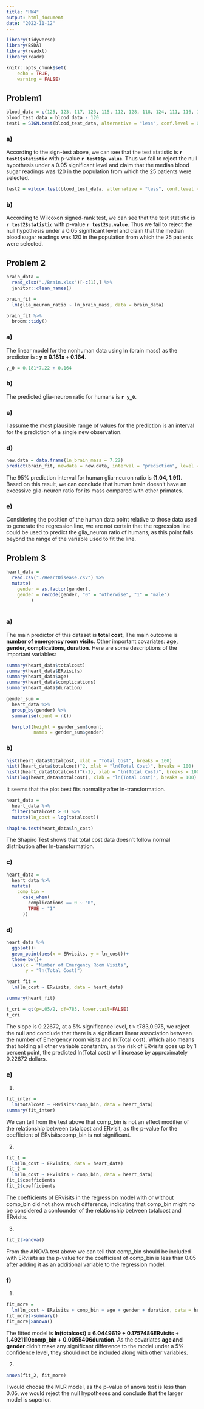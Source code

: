 ```yaml
---
title: "HW4"
output: html_document
date: "2022-11-12"
---
```


```r
library(tidyverse)
library(BSDA)
library(readxl)
library(readr)

knitr::opts_chunk$set(
	echo = TRUE,
	warning = FALSE)
```

## Problem1

```r
blood_data = c(125, 123, 117, 123, 115, 112, 128, 118, 124, 111, 116, 109, 125, 120, 113, 123, 112, 118, 121, 118, 122, 115, 105, 118, 131)
blood_test_data = blood_data - 120
test1 = SIGN.test(blood_test_data, alternative = "less", conf.level = 0.95)
```

### a)
  According to the sign-test above, we can see that the test statistic is **`r test1$statistic`** with p-value **`r test1$p.value`**. Thus we fail to reject the null hypothesis under a 0.05 significant level and claim that the median blood sugar readings was 120 in the population from which the 25 patients were selected.
 
```r
test2 = wilcox.test(blood_test_data, alternative = "less", conf.level = 0.95)
``` 

### b)

  According to Wilcoxon signed-rank test, we can see that the test statistic is **`r test2$statistic`** with p-value **`r test2$p.value`**. Thus we fail to reject the null hypothesis under a 0.05 significant level and claim that the median blood sugar readings was 120 in the population from which the 25 patients were selected.
  
  
## Problem 2
```r
brain_data = 
  read_xlsx("./Brain.xlsx")[-c(1),] %>% 
  janitor::clean_names()

brain_fit = 
  lm(glia_neuron_ratio ~ ln_brain_mass, data = brain_data) 

brain_fit %>% 
  broom::tidy()
```

### a)

  The linear model for the nonhuman data using ln (brain mass) as the predictor is : **y = 0.181x + 0.164**.

```r
y_0 = 0.181*7.22 + 0.164
```

### b)

  The predicted glia-neuron ratio for humans is **`r y_0`**.

### c)

  I assume the most plausible range of values for the prediction is an interval for the prediction of a single new observation.
  
### d)

```r
new.data = data.frame(ln_brain_mass = 7.22)
predict(brain_fit, newdata = new.data, interval = "prediction", level = 0.95)
```

The 95% prediction interval for human glia-neuron ratio is **(1.04, 1.91)**. Based on this result, we can conclude that human brain doesn't have an excessive glia-neuron ratio for its mass compared with other primates.

### e)

Considering the position of the human data point relative to those data used to generate the regression line, we are not certain that the regression line could be used to predict the glia_neuron ratio of humans, as this point falls beyond the range of the variable used to fit the line.


## Problem 3
```r
heart_data = 
  read.csv("./HeartDisease.csv") %>% 
  mutate(
    gender = as.factor(gender),
    gender = recode(gender, "0" = "otherwise", "1" = "male")
         )
  
```

### a)

  The main predictor of this dataset is **total cost**, The main outcome is **number of emergency room visits**.
  Other important covariates: **age, gender, complications, duration**.
  Here are some descriptions of the important variables:
  
```r
summary(heart_data$totalcost)
summary(heart_data$ERvisits)
summary(heart_data$age)
summary(heart_data$complications)
summary(heart_data$duration)

gender_sum = 
  heart_data %>% 
  group_by(gender) %>% 
  summarise(count = n())

  barplot(height = gender_sum$count,
          names = gender_sum$gender)
```


### b)

```r
hist(heart_data$totalcost, xlab = "Total Cost", breaks = 100)
hist((heart_data$totalcost)^2, xlab = "ln(Total Cost)", breaks = 100)
hist((heart_data$totalcost)^(-1), xlab = "ln(Total Cost)", breaks = 100)
hist(log(heart_data$totalcost), xlab = "ln(Total Cost)", breaks = 100)
```

It seems that the plot best fits normality after ln-transformation.

```r
heart_data = 
  heart_data %>% 
  filter(totalcost > 0) %>% 
  mutate(ln_cost = log(totalcost))

shapiro.test(heart_data$ln_cost)
```
  
The Shapiro Test shows that total cost data doesn't follow normal distribution after ln-transformation.

### c)

```r
heart_data = 
  heart_data %>% 
  mutate(
    comp_bin = 
      case_when(
        complications == 0 ~ "0",
        TRUE ~ "1"
      ))
```

### d)

```r
heart_data %>% 
  ggplot()+
  geom_point(aes(x = ERvisits, y = ln_cost))+
  theme_bw()+
  labs(x = "Number of Emergency Room Visits",
       y = "ln(Total Cost)")

heart_fit = 
  lm(ln_cost ~ ERvisits, data = heart_data)

summary(heart_fit)

t_cri = qt(p=.05/2, df=783, lower.tail=FALSE)
t_cri
```
The slope is 0.22672, at a 5% significance level, t > t783,0.975, we reject the null and conclude that there is a significant linear association between the number of Emergency room visits and ln(Total cost). Which also means that holding all other variable constantm, as the risk of ERvisits goes up by 1 percent point, the predicted ln(Total cost) will increase by approximately 0.22672 dollars.

### e)

1)
  
```r
fit_inter = 
  lm(totalcost ~ ERvisits*comp_bin, data = heart_data)
summary(fit_inter)
```

  We can tell from the test above that comp_bin is not an effect modifier of the relationship between totalcost and ERvisit, as the p-value for the coefficient of ERvisits:comp_bin is not significant.

2)

```r
fit_1 = 
  lm(ln_cost ~ ERvisits, data = heart_data)
fit_2 = 
  lm(ln_cost ~ ERvisits + comp_bin, data = heart_data)
fit_1$coefficients
fit_2$coefficients
```

  The coefficients of ERvisits in the regression model with or without comp_bin did not show much difference, indicating that comp_bin might no be considered a confounder of the relationship between totalcost and ERvisits.

3)

```r
fit_2|>anova()
```

From the ANOVA test above we can tell that comp_bin should be included with ERvisits as the p-value for the coefficient of comp_bin is less than 0.05 after adding it as an additional variable to the regression model.
  
### f)

1)
  
```r
fit_more = 
  lm(ln_cost ~ ERvisits + comp_bin + age + gender + duration, data = heart_data) 
fit_more|>summary()
fit_more|>anova()
```

The fitted model is **ln(totalcost) = 6.0449619  + 0.1757486ERvisits + 1.4921110comp_bin + 0.0055406duration**. As the covariates **age and gender** didn't make any significant difference to the model under a 5% confidence level, they should not be included along with other variables.

2)

```r
anova(fit_2, fit_more)
```

I would choose the MLR model, as the p-value of anova test is less than 0.05, we would reject the null hypotheses and conclude that the larger model is superior.
  

